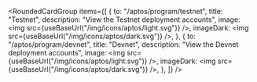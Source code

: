 
<RoundedCardGroup
  items={[
    {
      to: "/aptos/program/testnet",
      title: "Testnet",
      description: "View the Testnet deployment accounts",
      image: <img src={useBaseUrl("/img/icons/aptos/light.svg")} />,
      imageDark: <img src={useBaseUrl("/img/icons/aptos/dark.svg")} />,
    },
    {
      to: "/aptos/program/devnet",
      title: "Devnet",
      description: "View the Devnet deployment accounts",
      image: <img src={useBaseUrl("/img/icons/aptos/light.svg")} />,
      imageDark: <img src={useBaseUrl("/img/icons/aptos/dark.svg")} />,
    },
  ]}
/>
